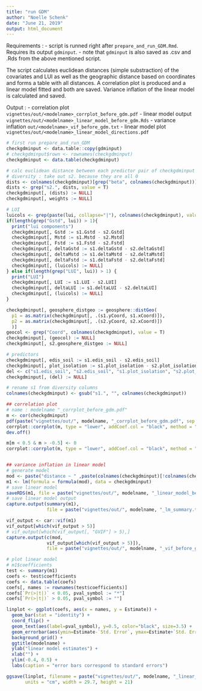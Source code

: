 ```yaml
---
title: "run GDM"
author: "Noelle Schenk"
date: "June 21, 2019"
output: html_document
---
```

Requirements : 
- script is runned right after `prepare_and_run_GDM.Rmd`. Requires its output `gdminput`.
    - note that `gdminput` is also saved as .csv and .Rds from the above mentioned script.

The script calculates euclidean distances (simple substraction) of the covariates and LUI as well as the geographic distance based on coordinates and forms a table with all distances. A correlation plot is produced and a linear model fitted and both are saved. Variance inflation of the linear model is calculated and saved.

Output : 
- correlation plot `vignettes/out/<modelname>_corrplot_before_gdm.pdf`
- linear model output `vignettes/out/<modelname>_linear_model_before_gdm.Rds`
- variance inflation `out/<modelname>_vif_before_gdm.txt`
- linear model plot `vignettes/out/<modelname>_linear_model_directions.pdf`

```r
# first run prepare_and_run_GDM
checkgdminput <- data.table::copy(gdminput)
# checkgdminput$rown <- rownames(checkgdminput)
checkgdminput <- data.table(checkgdminput)

# calc euclidean distance between each predictor pair of checkgdminput
# diversity : take out s2. because they are all 0
dists <- colnames(checkgdminput)[grep("beta", colnames(checkgdminput))]
dists <- grep("s2.", dists, value = T)
checkgdminput[, (dists) := NULL]
checkgdminput[, weights := NULL]

# LUI
luicols <- grep(paste(lui, collapse="|"), colnames(checkgdminput), value=TRUE)
if(length(grep("Gstd", lui)) > 1){
  print("lui components")
  checkgdminput[, Gstd := s1.Gstd - s2.Gstd]
  checkgdminput[, Mstd := s1.Mstd - s2.Mstd]
  checkgdminput[, Fstd := s1.Fstd - s2.Fstd]
  checkgdminput[, deltaGstd := s1.deltaGstd - s2.deltaGstd]
  checkgdminput[, deltaMstd := s1.deltaMstd - s2.deltaMstd]
  checkgdminput[, deltaFstd := s1.deltaFstd - s2.deltaFstd]
  checkgdminput[, (luicols) := NULL]
} else if(length(grep("LUI", lui)) > 1) {
  print("LUI")
  checkgdminput[, LUI := s1.LUI - s2.LUI]
  checkgdminput[, deltaLUI := s1.deltaLUI - s2.deltaLUI]
  checkgdminput[, (luicols) := NULL]
}

checkgdminput[, geosphere_distgeo := geosphere::distGeo(
  p1 = as.matrix(checkgdminput[, .(s1.yCoord, s1.xCoord)]),
  p2 = as.matrix(checkgdminput[, .(s2.yCoord, s2.xCoord)])
  )]
geocol <- grep("Coord", colnames(checkgdminput), value = T)
checkgdminput[, (geocol) := NULL]
checkgdminput[, s2.geosphere_distgeo := NULL]

# predictors
checkgdminput[, edis_soil := s1.edis_soil - s2.edis_soil]
checkgdminput[, plot_isolation := s1.plot_isolation - s2.plot_isolation]
del <- c("s1.edis_soil", "s2.edis_soil", "s1.plot_isolation", "s2.plot_isolation")
checkgdminput[, (del) := NULL]

# rename s1 from diversity columns
colnames(checkgdminput) <- gsub("s1.", "", colnames(checkgdminput))

## correlation plot
# name : modelname "_corrplot_before_gdm.pdf"
m <- cor(checkgdminput)
pdf(paste("vignettes/out/", modelname, "_corrplot_before_gdm.pdf", sep = ""), paper = "a4r")
corrplot::corrplot(m, type = "lower", addCoef.col = "black", method = "color", diag = F, tl.srt = 50, tl.col = "black", order = "hclust", tl.cex = 0.4, cl.cex = 0.3, number.cex = 0.25)
dev.off()

m[m < 0.5 & m > -0.5] <- 0
corrplot::corrplot(m, type = "lower", addCoef.col = "black", method = "circle", diag = F, tl.srt = 50, tl.col = "black", order = "hclust", tl.cex = 0.4, cl.cex = 0.3, number.cex = 0.3)


## variance inflation in linear model
# generate model
mod <- paste("distance ~ " ,paste(colnames(checkgdminput)[!colnames(checkgdminput) %in% c("distance")], collapse = " + "))
m1 <- lm(formula = formula(mod), data = checkgdminput)
# save linear model
saveRDS(m1, file = paste("vignettes/out/", modelname, "_linear_model_before_gdm.Rds", sep = ""))
# save linear model output
capture.output(summary(m1),
               file = paste("vignettes/out/", modelname, "_lm_summary.txt"))

vif_output <- car::vif(m1)
vif_output[which(vif_output > 5)]
# vif_output[which(vif_output[, "GVIF"] > 5),]
capture.output(c(mod,
               vif_output[which(vif_output > 5)]),
               file = paste("vignettes/out/", modelname, "_vif_before_gdm.txt", sep = ""))

# plot linear model
# m1$coefficients
test <- summary(m1)
coefs <- test$coefficients
coefs <- data.table(coefs)
coefs[, names := rownames(test$coefficients)]
coefs[`Pr(>|t|)` < 0.05, pval_symbol := "*"]
coefs[`Pr(>|t|)` > 0.05, pval_symbol := ""]

linplot <- ggplot(coefs, aes(x = names, y = Estimate)) +
  geom_bar(stat = "identity") +
  coord_flip() +
  geom_text(aes(label=pval_symbol), y=0.5, color="black", size=3.5) +
  geom_errorbar(aes(ymin=Estimate-`Std. Error`, ymax=Estimate+`Std. Error`), width=.2, color = "red") +
  background_grid() +
  ggtitle(modelname) +
  ylab("linear model estimates") +
  xlab("") +
  ylim(-0.4, 0.5) +
  labs(caption = "error bars correspond to standard errors")

ggsave(linplot, filename = paste("vignettes/out/", modelname, "_linear_model_directions.pdf", sep = ""), dpi = 400,
       units = "cm", width = 29.7, height = 21)
```
